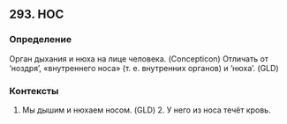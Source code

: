 ## 293. НОС
### Определение
Орган дыхания и нюха на лице человека. (Concepticon) Отличать от ‘ноздря’, «внутреннего носа» (т. е. внутренних органов) и ‘нюха’. (GLD) 

### Контексты
1. Мы дышим и нюхаем носом. (GLD) 2. У него из носа течёт кровь. 

